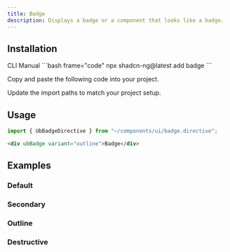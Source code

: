 ```yaml
---
title: Badge
description: Displays a badge or a component that looks like a badge.
---
```


<ComponentPreview name="badge-demo" />

## Installation

<Tabs>

<TabsList>
<TabsTrigger value="cli">CLI</TabsTrigger>
<TabsTrigger value="manual">Manual</TabsTrigger>
</TabsList>

<TabsContent value="cli">
```bash frame="code"
npx shadcn-ng@latest add badge
```
</TabsContent>

<TabsContent value="manual">

<Steps>

<Step>Copy and paste the following code into your project.</Step>

<ComponentSource name="badge" />

<Step>Update the import paths to match your project setup.</Step>

</Steps>

</TabsContent>
</Tabs>

## Usage

```ts
import { UbBadgeDirective } from "~/components/ui/badge.directive";
```

```html
<div ubBadge variant="outline">Badge</div>
```

## Examples

### Default

<ComponentPreview name="badge-demo" />

### Secondary

<ComponentPreview name="badge-secondary" />

### Outline

<ComponentPreview name="badge-outline" />

### Destructive

<ComponentPreview name="badge-destructive" />
